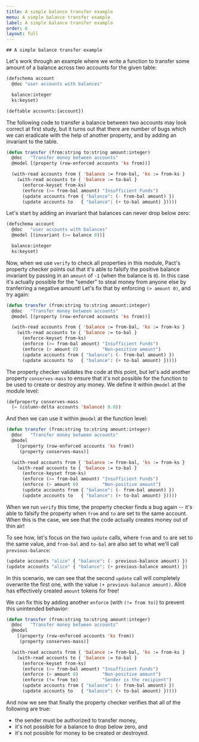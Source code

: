```yaml
---
title: A simple balance transfer example
menu: A simple balance transfer example
label: A simple balance transfer example
order: 6
layout: full
---
```


    ## A simple balance transfer example

Let's work through an example where we write a function to transfer some amount
of a balance across two accounts for the given table:

```lisp
(defschema account
  @doc "user accounts with balances"

  balance:integer
  ks:keyset)

(deftable accounts:{account})
```

The following code to transfer a balance between two accounts may look correct
at first study, but it turns out that there are number of bugs which we can
eradicate with the help of another property, and by adding an invariant to the
table.

```lisp
(defun transfer (from:string to:string amount:integer)
  @doc   "Transfer money between accounts"
  @model [(property (row-enforced accounts 'ks from))]

  (with-read accounts from { 'balance := from-bal, 'ks := from-ks }
    (with-read accounts to { 'balance := to-bal }
      (enforce-keyset from-ks)
      (enforce (>= from-bal amount) "Insufficient Funds")
      (update accounts from { "balance": (- from-bal amount) })
      (update accounts to   { "balance": (+ to-bal amount) }))))
```

Let&#39;s start by adding an invariant that balances can never drop below zero:

```lisp
(defschema account
  @doc   "user accounts with balances"
  @model [(invariant (>= balance 0))]

  balance:integer
  ks:keyset)
```

Now, when we use `verify` to check all properties in this module, Pact's
property checker points out that it's able to falsify the positive balance
invariant by passing in an `amount` of `-1` (when the balance is `0`). In this
case it's actually possible for the "sender" to steal money from anyone else by
tranferring a negative amount! Let's fix that by enforcing `(> amount 0)`, and
try again:

```lisp
(defun transfer (from:string to:string amount:integer)
  @doc   "Transfer money between accounts"
  @model [(property (row-enforced accounts 'ks from))]

  (with-read accounts from { 'balance := from-bal, 'ks := from-ks }
    (with-read accounts to { 'balance := to-bal }
      (enforce-keyset from-ks)
      (enforce (>= from-bal amount) "Insufficient Funds")
      (enforce (> amount 0)         "Non-positive amount")
      (update accounts from { "balance": (- from-bal amount) })
      (update accounts to   { "balance": (+ to-bal amount) }))))
```

The property checker validates the code at this point, but let's add another
property `conserves-mass` to ensure that it's not possible for the function to
be used to create or destroy any money. We define it within `@model` at the
module level:

```lisp
(defproperty conserves-mass
  (= (column-delta accounts 'balance) 0.0))
```

And then we can use it within `@model` at the function level:

```lisp
(defun transfer (from:string to:string amount:integer)
  @doc   "Transfer money between accounts"
  @model
    [(property (row-enforced accounts 'ks from))
     (property conserves-mass)]

  (with-read accounts from { 'balance := from-bal, 'ks := from-ks }
    (with-read accounts to { 'balance := to-bal }
      (enforce-keyset from-ks)
      (enforce (>= from-bal amount) "Insufficient Funds")
      (enforce (> amount 0)         "Non-positive amount")
      (update accounts from { "balance": (- from-bal amount) })
      (update accounts to   { "balance": (+ to-bal amount) }))))
```

When we run `verify` this time, the property checker finds a bug again -- it's
able to falsify the property when `from` and `to` are set to the same account.
When this is the case, we see that the code actually creates money out of thin
air!

To see how, let's focus on the two `update` calls, where `from` and `to` are set
to the same value, and `from-bal` and `to-bal` are also set to what we'll call
`previous-balance`:

```lisp
(update accounts "alice" { "balance": (- previous-balance amount) })
(update accounts "alice" { "balance": (+ previous-balance amount) })
```

In this scenario, we can see that the second `update` call will completely
overwrite the first one, with the value `(+ previous-balance amount)`. Alice has
effectively created `amount` tokens for free!

We can fix this by adding another `enforce` (with `(!= from to)`) to prevent
this unintended behavior:

```lisp
(defun transfer (from:string to:string amount:integer)
  @doc   "Transfer money between accounts"
  @model
    [(property (row-enforced accounts 'ks from))
     (property conserves-mass)]

  (with-read accounts from { 'balance := from-bal, 'ks := from-ks }
    (with-read accounts to { 'balance := to-bal }
      (enforce-keyset from-ks)
      (enforce (>= from-bal amount) "Insufficient Funds")
      (enforce (> amount 0)         "Non-positive amount")
      (enforce (!= from to)         "Sender is the recipient")
      (update accounts from { "balance": (- from-bal amount) })
      (update accounts to   { "balance": (+ to-bal amount) }))))
```

And now we see that finally the property checker verifies that all of the
following are true:

- the sender must be authorized to transfer money,
- it's not possible for a balance to drop below zero, and
- it's not possible for money to be created or destroyed.
